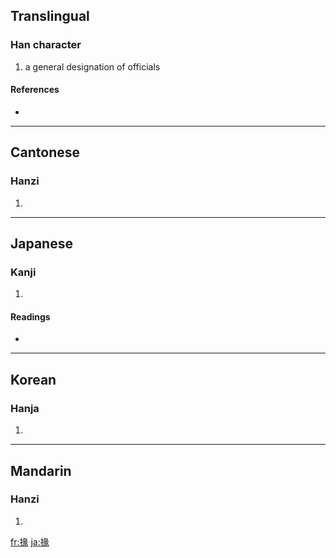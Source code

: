 ==Translingual==

===Han character===
{{Han char|rn=64|rad=手|as=09|sn=12|four=5703<sub>2</sub>|canj=手女弓人 (QVNO)}}

# a general designation of officials

====References====
* {{Han ref|kx=0440.200|dkj=12313|dj=0791.170|hdz=31927.010|uh=63BE|ud=25534|bh=D964|bd=55652}}

----

==Cantonese==

===Hanzi===
{{yue-hanzi|jyut=|y=yun6}}

# {{defn|Cantonese|sort=手09}}

----

==Japanese==

===Kanji===
{{ja-kanji|grade=|rs=手09}}

# {{defn|Japanese|sort=手09}}

====Readings====
* {{ja-readings|on=[[えん]] (en), [[てん]] (ten)|kun=[[じょう]] (jou), [[たすける]] (tasukeru), [[したやく]] (shitayaku)}}

----

==Korean==

===Hanja===
{{ko-hanja|hangeul=연|eumhun=|rv=yeon|mr=yŏn|y=yen}}

# {{defn|Korean|sort=手09}}

----

==Mandarin==

===Hanzi===
{{cmn-hanzi|pin=[[yuàn]] ([[yuan4]])|wg=yüan<sup>4</sup>}}

# {{defn|Mandarin|sort=手09}}

[[fr:掾]]
[[ja:掾]]